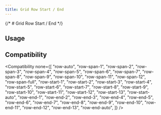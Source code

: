 ```yaml
---
title: Grid Row Start / End
---
```



{/* # Grid Row Start / End */}

## Usage

<Usage />

## Compatibility

<Compatibility
  none={[
    "row-auto",
    "row-span-1",
    "row-span-2",
    "row-span-3",
    "row-span-4",
    "row-span-5",
    "row-span-6",
    "row-span-7",
    "row-span-8",
    "row-span-9",
    "row-span-10",
    "row-span-11",
    "row-span-12",
    "row-span-full",
    "row-start-1",
    "row-start-2",
    "row-start-3",
    "row-start-4",
    "row-start-5",
    "row-start-6",
    "row-start-7",
    "row-start-8",
    "row-start-9",
    "row-start-10",
    "row-start-11",
    "row-start-12",
    "row-start-13",
    "row-start-auto",
    "row-end-1",
    "row-end-2",
    "row-end-3",
    "row-end-4",
    "row-end-5",
    "row-end-6",
    "row-end-7",
    "row-end-8",
    "row-end-9",
    "row-end-10",
    "row-end-11",
    "row-end-12",
    "row-end-13",
    "row-end-auto",
  ]}
/>
